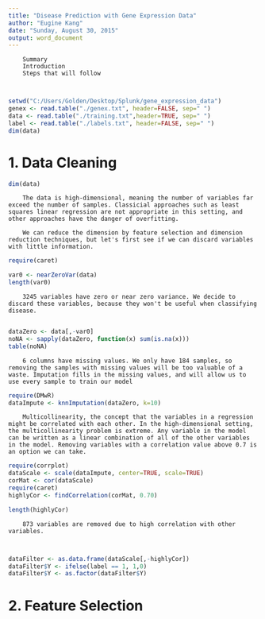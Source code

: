 ```yaml
---
title: "Disease Prediction with Gene Expression Data"
author: "Eugine Kang"
date: "Sunday, August 30, 2015"
output: word_document
---
```


        Summary
        Introduction
        Steps that will follow
        
        

```r
setwd("C:/Users/Golden/Desktop/Splunk/gene_expression_data")
genex <- read.table("./genex.txt", header=FALSE, sep=" ")
data <- read.table("./training.txt",header=TRUE, sep=" ")
label <- read.table("./labels.txt", header=FALSE, sep=" ")
dim(data)
```

1. Data Cleaning
================
```r
dim(data)
```
        The data is high-dimensional, meaning the number of variables far exceed the number of samples. Classicial approaches such as least squares linear regression are not appropriate in this setting, and other approaches have the danger of overfitting.

        We can reduce the dimension by feature selection and dimension reduction techniques, but let's first see if we can discard variables with little information.
```r
require(caret)
```
```r
var0 <- nearZeroVar(data)
length(var0)
```
        3245 variables have zero or near zero variance. We decide to discard these variables, because they won't be useful when classifying disease.
        
```r
dataZero <- data[,-var0]
noNA <- sapply(dataZero, function(x) sum(is.na(x)))
table(noNA)
```
        6 columns have missing values. We only have 184 samples, so removing the samples with missing values will be too valuable of a waste. Imputation fills in the missing values, and will allow us to use every sample to train our model
```r
require(DMwR)
dataImpute <- knnImputation(dataZero, k=10)
```
        
        Multicollinearity, the concept that the variables in a regression might be correlated with each other. In the high-dimensional setting, the multicollinearity problem is extreme. Any variable in the model can be written as a linear combination of all of the other variables in the model. Removing variables with a correlation value above 0.7 is an option we can take.
```r
require(corrplot)
dataScale <- scale(dataImpute, center=TRUE, scale=TRUE)
corMat <- cor(dataScale)
require(caret)
highlyCor <- findCorrelation(corMat, 0.70)
```
```r
length(highlyCor)
```
        873 variables are removed due to high correlation with other variables.
        
                
```r
dataFilter <- as.data.frame(dataScale[,-highlyCor])
dataFilter$Y <- ifelse(label == 1, 1,0)
dataFilter$Y <- as.factor(dataFilter$Y)
```

2. Feature Selection
====================